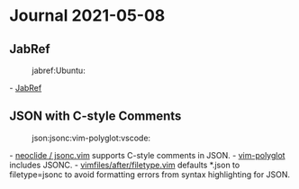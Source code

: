 = Journal 2021-05-08 =

== JabRef ==
:jabref:Ubuntu:

- [[https://docs.jabref.org/|JabRef]]

{{{ bash
sudo apt-get install jabref ant-doc default-jdk
}}}

== JSON with C-style Comments ==
:json:jsonc:vim-polyglot:vscode:

- [[https://github.com/neoclide/jsonc.vim|neoclide / jsonc.vim]] supports C-style comments in JSON.
- [[https://github.com/sheerun/vim-polyglot|vim-polyglot]] includes JSONC.
- [[https://github.com/jfishe/vimfiles/blob/master/vimfiles/after/filetype.vim|vimfiles/after/filetype.vim]] defaults *.json to filetype=jsonc to avoid formatting errors from syntax highlighting for JSON.

{{{ vim
set filetype=jsonc
}}}

